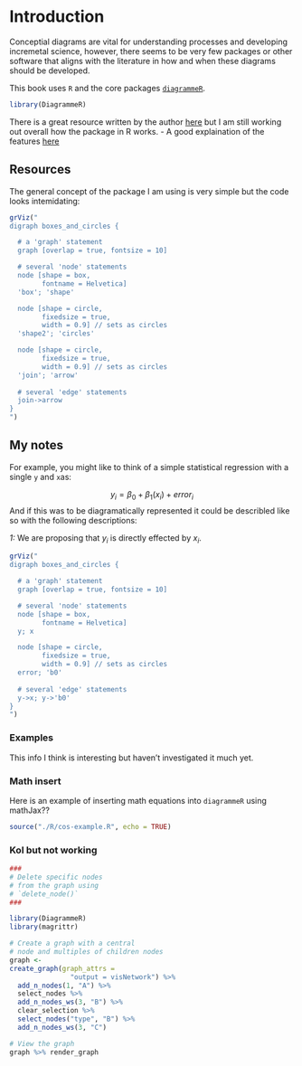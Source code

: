 # Introduction {#intro}

Conceptial diagrams are vital for understanding processes and developing incremetal science, however, there seems to be very few packages or other software that aligns with the literature in how and when these diagrams should be developed.

This book uses `R` and the core packages [`diagrammeR`](https://cran.r-project.org/web/packages/DiagrammeR/index.html).

```r
library(DiagrammeR)
```

There is a great resource written by the author [here](https://rich-iannone.github.io/DiagrammeR/index.html) but I am still working out overall how the package in R works.
- A good explaination of the features [here](https://rich-iannone.github.io/DiagrammeR/index.html#features)

## Resources

The general concept of the package I am using is very simple but the code looks intemidating:

```r
grViz("
digraph boxes_and_circles {

  # a 'graph' statement
  graph [overlap = true, fontsize = 10]

  # several 'node' statements
  node [shape = box,
        fontname = Helvetica]
  'box'; 'shape'

  node [shape = circle,
        fixedsize = true,
        width = 0.9] // sets as circles
  'shape2'; 'circles'

  node [shape = circle,
        fixedsize = true,
        width = 0.9] // sets as circles
  'join'; 'arrow'
  
  # several 'edge' statements
  join->arrow
}
")
```

## My notes

For example, you might like to think of a simple statistical regression with a single `y` and `x`as:

$$ y_i = \beta_0 + \beta_1(x_i) + error_i $$
And if this was to be diagramatically represented it could be describled like so with the following descriptions:

*1:* We are proposing that $y_i$ is directly effected by $x_i$.

```r
grViz("
digraph boxes_and_circles {

  # a 'graph' statement
  graph [overlap = true, fontsize = 10]

  # several 'node' statements
  node [shape = box,
        fontname = Helvetica]
  y; x

  node [shape = circle,
        fixedsize = true,
        width = 0.9] // sets as circles
  error; 'b0' 
  
  # several 'edge' statements
  y->x; y->'b0'
}
")
```

### Examples

This info I think is interesting but haven't investigated it much yet.

### Math insert

Here is an example of inserting math equations into `diagrammeR` using mathJax??

```r
source("./R/cos-example.R", echo = TRUE)
```


### Kol but not working

```r
###
# Delete specific nodes
# from the graph using
# `delete_node()`
###

library(DiagrammeR)
library(magrittr)

# Create a graph with a central
# node and multiples of children nodes
graph <-
create_graph(graph_attrs =
               "output = visNetwork") %>%
  add_n_nodes(1, "A") %>%
  select_nodes %>%
  add_n_nodes_ws(3, "B") %>%
  clear_selection %>%
  select_nodes("type", "B") %>%
  add_n_nodes_ws(3, "C")

# View the graph
graph %>% render_graph
```

